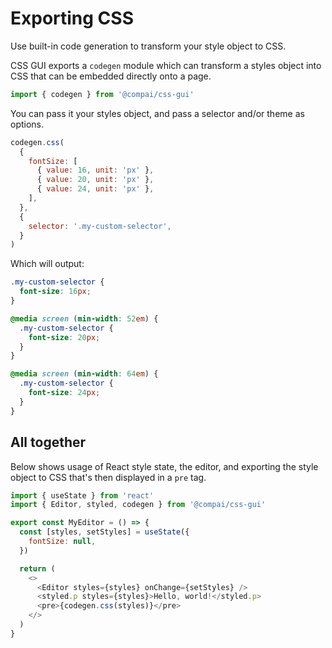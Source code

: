 
# Exporting CSS

<FirstParagraph>
  Use built-in code generation to transform your style object to CSS.
</FirstParagraph>

CSS GUI exports a `codegen` module which can transform a styles object into
CSS that can be embedded directly onto a page.

```js
import { codegen } from '@compai/css-gui'
```

You can pass it your styles object, and pass a selector and/or theme as options.

```js
codegen.css(
  {
    fontSize: [
      { value: 16, unit: 'px' },
      { value: 20, unit: 'px' },
      { value: 24, unit: 'px' },
    ],
  },
  {
    selector: '.my-custom-selector',
  }
)
```

Which will output:

```css
.my-custom-selector {
  font-size: 16px;
}

@media screen (min-width: 52em) {
  .my-custom-selector {
    font-size: 20px;
  }
}

@media screen (min-width: 64em) {
  .my-custom-selector {
    font-size: 24px;
  }
}
```

## All together

Below shows usage of React style state, the editor, and exporting
the style object to CSS that's then displayed in a `pre` tag.

```js
import { useState } from 'react'
import { Editor, styled, codegen } from '@compai/css-gui'

export const MyEditor = () => {
  const [styles, setStyles] = useState({
    fontSize: null,
  })

  return (
    <>
      <Editor styles={styles} onChange={setStyles} />
      <styled.p styles={styles}>Hello, world!</styled.p>
      <pre>{codegen.css(styles)}</pre>
    </>
  )
}
```
